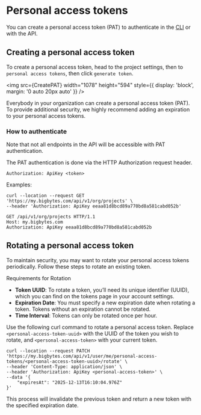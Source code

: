 
# Personal access tokens

You can create a personal access token (PAT) to authenticate in the [CLI](../get-started/setup-bigbytes/get-project-bigbytes-ready.mdx) or
with the API.

## Creating a personal access token

To create a personal access token, head to the project settings, then to `personal access tokens`, then click `generate token`.

<img
  src={CreatePAT}
  width="1078"
  height="594"
  style={{ display: 'block', margin: '0 auto 20px auto' }}
/>

Everybody in your organization can create a personal access token (PAT). To provide additional security, we highly recommend adding an expiration to your personal access tokens.

### How to authenticate

Note that not all endpoints in the API will be accessible with PAT authentication.

The PAT authentication is done via the HTTP Authorization request header.

```
Authorization: ApiKey <token>
```

Examples:

```
curl --location --request GET 'https://my.bigbytes.com/api/v1/org/projects' \
--header 'Authorization: ApiKey eeaa81d8bcd89a770bd8a581cabd052b'
```

```
GET /api/v1/org/projects HTTP/1.1
Host: my.bigbytes.com
Authorization: ApiKey eeaa81d8bcd89a770bd8a581cabd052b
```

## Rotating a personal access token

To maintain security, you may want to rotate your personal access tokens periodically. Follow these steps to rotate an existing token.

Requirements for Rotation

- **Token UUID**: To rotate a token, you’ll need its unique identifier (UUID), which you can find on the tokens page in your account settings.
- **Expiration Date**: You must specify a new expiration date when rotating a token. Tokens without an expiration cannot be rotated.
- **Time Interval**: Tokens can only be rotated once per hour.

Use the following curl command to rotate a personal access token. Replace `<personal-access-token-uuid>` with the UUID of the token you wish to rotate,
and `<personal-access-token>` with your current token.

```
curl --location --request PATCH 'https://my.bigbytes.com/api/v1/user/me/personal-access-tokens/<personal-access-token-uuid>/rotate' \
--header 'Content-Type: application/json' \
--header 'Authorization: ApiKey <personal-access-token>' \
--data '{
    "expiresAt": "2025-12-13T16:10:04.976Z"
}'
```

This process will invalidate the previous token and return a new token with the specified expiration date.
